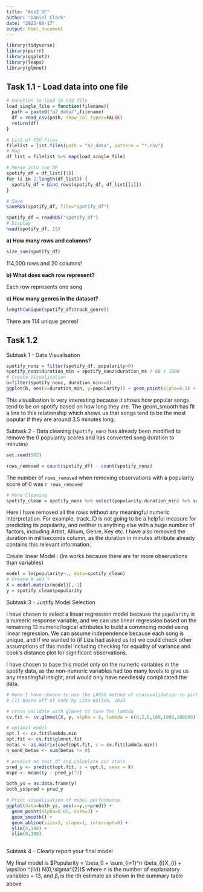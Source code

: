 ```yaml
---
title: "Ass2_DC"
author: "Daniel Clark"
date: "2023-08-17"
output: html_document
---
```


```r
library(tidyverse)
library(purrr)
library(ggplot2)
library(leaps)
library(glmnet)

```



## Task 1.1 - Load data into one file

```r
# Function to load in CSV file 
load_single_file = function(filename){
  path = paste0("a2_data/",filename)
  df = read_csv(path, show_col_types=FALSE)
  return(df)
}

# List of CSV files
filelist = list.files(path = "a2_data", pattern = "*.csv")
# Map
df_list = filelist %>% map(load_single_file)

# Merge into one DF
spotify_df = df_list[[1]]
for (i in 2:length(df_list)) {
  spotify_df = bind_rows(spotify_df, df_list[[i]])
}

# Save
saveRDS(spotify_df, file="spotify_df")
```


```r
spotify_df = readRDS("spotify_df")
# Display
head(spotify_df, 15)
```

**a) How many rows and columns?**
```r
size_sum(spotify_df)
```
114,000 rows and 20 columns!


**b) What does each row represent?**

Each row represents one song


**c) How many genres in the dataset?**
```r
length(unique(spotify_df$track_genre))
```
There are 114 unique genres!

## Task 1.2

Subtask 1 - Data Visualisation

```r
spotify_nonz = filter(spotify_df, popularity>0)
spotify_nonz$duration_min = spotify_nonz$duration_ms / 60 / 1000
# Create Visualisation
b=filter(spotify_nonz, duration_min<=8)
ggplot(b, aes(x=duration_min, y=popularity)) + geom_point(alpha=0.1) + geom_smooth()

```

This visualisation is very interesting because it shows how popular songs tend to be on spotify based on how long they are. The geom_smooth has fit a line to this relationship which shows us that songs tend to be the most popular if they are around 3.5 minutes long.


Subtask 2 - Data cleaning
(`spotify_nonz` has already been modified to remove the 0 popularity scores and has converted song duration to minutes)
```r
set.seed(502)

rows_removed = count(spotify_df) - count(spotify_nonz)
```

The number of `rows_removed` when removing observations with a popularity score of 0 was `r rows_removed`

```r
# More Cleaning
spotify_clean = spotify_nonz %>% select(popularity:duration_min) %>% select(-c(duration_ms, track_genre, key))

```

Here I have removed all the rows without any meaningful numeric interpretation. For example, track_ID is not going to be a helpful measure for predicting its popularity, and neither is anything else with a huge number of factors, including Artist, Album, Genre, Key etc. I have also removed the duration in milliseconds column, as the duration in minutes attribute already contains this relevant information.

Create linear Model : (lm works because there are far more observations than variables)

```r
model = lm(popularity~., data=spotify_clean)
# Create X and Y
X = model.matrix(model)[,-1]
y = spotify_clean$popularity
```


Subtask 3 - Justify Model Selection

I have chosen to select a linear regression model because the `popularity` is a numeric response variable, and we can use linear regression based on the remaining 13 numeric/logical attributes to build a convincing model using linear regression. We can assume independence because each song is unique, and if we wanted to (if Liza had asked us to) we could check other assumptions of this model including checking for equality of variance and cook's distance plot for significant observations.

I have chosen to base this model only on the numeric variables in the spotify data, as the non-numeric variables had too many levels to give us any meaningful insight, and would only have needlessly complicated the data.

```r
# Here I have chosen to use the LASSO method of crossvalidation to pick an appropriate hyperparameter lambda
# [1] Based off of code by Liza Bolton, 2023

# cross validate with glmnet to tune for lambda
cv.fit <- cv.glmnet(X, y, alpha = 0, lambda = c(0,2,6,100,1000,100000))

# optimal model
opt.l <- cv.fit$lambda.min
opt.fit <- cv.fit$glmnet.fit   
betas <- as.matrix(coef(opt.fit, s = cv.fit$lambda.min))
n_non0_betas <- sum(betas != 0)

# predict on test_df and calculate our stats
pred_y <- predict(opt.fit, s = opt.l, newx = X)
mspe <- mean((y - pred_y)^2)

both_ys = as.data.frame(y)
both_ys$pred = pred_y

# Print visualisation of model performance
ggplot(data=both_ys, aes(x=y,y=pred)) + 
  geom_point(alpha=0.05, size=3) + 
  geom_smooth() +
  geom_abline(size=3, slope=1, intercept=0) +
  ylim(0,100) +
  xlim(0,100)
  
```



Subtask 4 - Clearly report your final model


My final model is $Popularity = \beta_0 + \sum_{i=1}^n \beta_{i}X_{i} + \epsilon ^{iid} N(0,\sigma^{2})$ where n is the number of explanatory variables = 13, and $\beta_{i}$ is the ith estimate as shown in the summary table above







